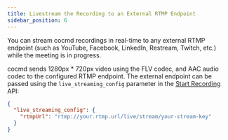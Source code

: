 ```yaml
---
title: Livestream the Recording to an External RTMP Endpoint
sidebar_position: 6
---
```


You can stream cocmd recordings in real-time to any external RTMP endpoint (such as YouTube, Facebook, LinkedIn, Restream, Twitch, etc.) while the meeting is in progress.

cocmd sends 1280px \* 720px video using the FLV codec, and AAC audio codec to the
configured RTMP endpoint. The external endpoint can be passed using the
`live_streaming_config` parameter in the
[Start Recording](/api/?v=v2#/operations/start_recording) API:

```json
{
  "live_streaming_config": {
    "rtmpUrl": "rtmp://your.rtmp.url/live/stream/your-stream-key"
  }
}
```
